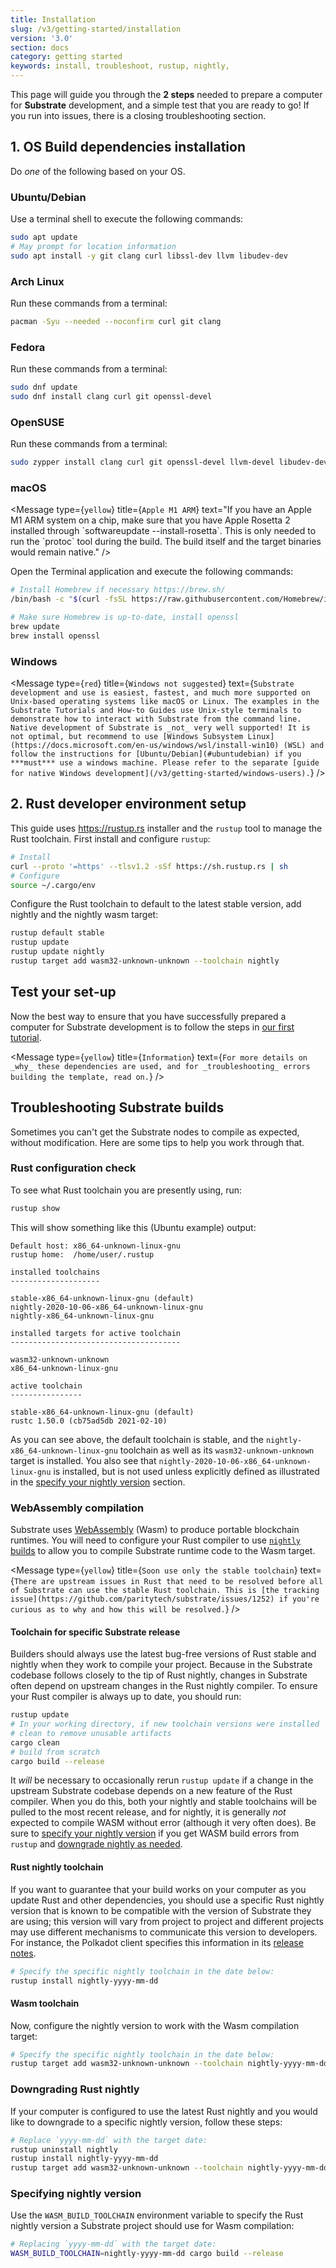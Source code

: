 ```yaml
---
title: Installation
slug: /v3/getting-started/installation
version: '3.0'
section: docs
category: getting started
keywords: install, troubleshoot, rustup, nightly,
---
```


This page will guide you through the **2 steps** needed to prepare a computer for **Substrate** development, and a simple test that you are ready to go! If you run into issues, there is a closing troubleshooting section.

## 1. OS Build dependencies installation

Do _one_ of the following based on your OS.

### Ubuntu/Debian

Use a terminal shell to execute the following commands:

```bash
sudo apt update
# May prompt for location information
sudo apt install -y git clang curl libssl-dev llvm libudev-dev
```

### Arch Linux

Run these commands from a terminal:

```bash
pacman -Syu --needed --noconfirm curl git clang
```

### Fedora

Run these commands from a terminal:

```bash
sudo dnf update
sudo dnf install clang curl git openssl-devel
```

### OpenSUSE

Run these commands from a terminal:

```bash
sudo zypper install clang curl git openssl-devel llvm-devel libudev-devel
```

### macOS

<Message
  type={`yellow`}
  title={`Apple M1 ARM`}
  text="If you have an Apple M1 ARM system on a chip, make sure that you have Apple Rosetta 2 installed through \`softwareupdate --install-rosetta\`. This is only needed to run the \`protoc\` tool during the build. The build itself and the target binaries would remain native."
/>

Open the Terminal application and execute the following commands:

```bash
# Install Homebrew if necessary https://brew.sh/
/bin/bash -c "$(curl -fsSL https://raw.githubusercontent.com/Homebrew/install/master/install.sh)"

# Make sure Homebrew is up-to-date, install openssl
brew update
brew install openssl
```

### Windows

<Message
  type={`red`}
  title={`Windows not suggested`}
  text={`
  Substrate development and use is easiest, fastest, and much more supported on Unix-based operating systems like macOS or Linux.
  The examples in the Substrate Tutorials and How-to Guides use Unix-style terminals to demonstrate how to interact with Substrate from the command line.
  Native development of Substrate is _not_ very well supported! It is not optimal, but recommend to use [Windows Subsystem Linux](https://docs.microsoft.com/en-us/windows/wsl/install-win10) (WSL) and follow the instructions for [Ubuntu/Debian](#ubuntudebian) if you ***must*** use a windows machine.
  Please refer to the separate [guide for native Windows development](/v3/getting-started/windows-users).
  `}
/>



## 2. Rust developer environment setup

This guide uses <https://rustup.rs> installer and the `rustup` tool to manage the Rust toolchain.
First install and configure `rustup`:

```bash
# Install
curl --proto '=https' --tlsv1.2 -sSf https://sh.rustup.rs | sh
# Configure
source ~/.cargo/env
```

Configure the Rust toolchain to default to the latest stable version, add nightly and the nightly wasm target:

```bash
rustup default stable
rustup update
rustup update nightly
rustup target add wasm32-unknown-unknown --toolchain nightly
```

## Test your set-up

Now the best way to ensure that you have successfully prepared a computer for Substrate
development is to follow the steps in [our first tutorial](/tutorials/v3/create-your-first-substrate-chain).

<Message
  type={`yellow`}
  title={`Information`}
  text={`
  For more details on _why_ these dependencies are used, and for _troubleshooting_ errors building the template, read on.
  `}
/>

## Troubleshooting Substrate builds

Sometimes you can't get the Substrate nodes to compile as expected, without modification.
Here are some tips to help you work through that.

### Rust configuration check

To see what Rust toolchain you are presently using, run:

```bash
rustup show
```

This will show something like this (Ubuntu example) output:

```text
Default host: x86_64-unknown-linux-gnu
rustup home:  /home/user/.rustup

installed toolchains
--------------------

stable-x86_64-unknown-linux-gnu (default)
nightly-2020-10-06-x86_64-unknown-linux-gnu
nightly-x86_64-unknown-linux-gnu

installed targets for active toolchain
--------------------------------------

wasm32-unknown-unknown
x86_64-unknown-linux-gnu

active toolchain
----------------

stable-x86_64-unknown-linux-gnu (default)
rustc 1.50.0 (cb75ad5db 2021-02-10)
```

As you can see above, the default toolchain is stable, and the `nightly-x86_64-unknown-linux-gnu` toolchain as well as its `wasm32-unknown-unknown` target is installed.
You also see that `nightly-2020-10-06-x86_64-unknown-linux-gnu` is installed, but is not used unless explicitly defined as illustrated in the [specify your nightly version](#specifying-nightly-version) section.

### WebAssembly compilation

Substrate uses [WebAssembly](https://webassembly.org) (Wasm) to produce portable blockchain runtimes.
You will need to configure your Rust compiler to use [`nightly` builds](https://doc.rust-lang.org/book/appendix-07-nightly-rust.html) to allow you to compile Substrate runtime code to the Wasm target.

<Message
  type={`yellow`}
  title={`Soon use only the stable toolchain`}
  text={`
  There are upstream issues in Rust that need to be resolved before all of Substrate can use the stable Rust toolchain.
  This is [the tracking issue](https://github.com/paritytech/substrate/issues/1252) if you're curious as to why and how this will be resolved.
  `}
/>

#### Toolchain for specific Substrate release

Builders should always use the latest bug-free versions of Rust stable and nightly when they work to compile your project.
Because in the Substrate codebase follows closely to the tip of Rust nightly, changes in Substrate often depend on upstream changes in the Rust nightly compiler.
To ensure your Rust compiler is always up to date, you should run:

```bash
rustup update
# In your working directory, if new toolchain versions were installed
# clean to remove unusable artifacts 
cargo clean
# build from scratch
cargo build --release
```

It _will_ be necessary to occasionally rerun `rustup update` if a change in the upstream Substrate codebase depends on a new feature of the Rust compiler.
When you do this, both your nightly and stable toolchains will be pulled to the most recent release, and for nightly, it is generally _not_ expected to compile WASM without error (although it very often does).
Be sure to [specify your nightly version](#specifying-nightly-version) if you get WASM build errors from `rustup` and [downgrade nightly as needed](#downgrading-rust-nightly).


#### Rust nightly toolchain

If you want to guarantee that your build works on your computer as you update Rust and other dependencies, you should use a specific Rust nightly version that is known to be compatible with the version of Substrate they are using; this version will vary from project to project and different projects may use different mechanisms to communicate this version to developers. 
For instance, the Polkadot client specifies this information in its [release notes](https://github.com/paritytech/polkadot/releases).

```bash
# Specify the specific nightly toolchain in the date below:
rustup install nightly-yyyy-mm-dd
```

#### Wasm toolchain

Now, configure the nightly version to work with the Wasm compilation target:

```bash
# Specify the specific nightly toolchain in the date below:
rustup target add wasm32-unknown-unknown --toolchain nightly-yyyy-mm-dd
```

### Downgrading Rust nightly

If your computer is configured to use the latest Rust nightly and you would like to downgrade to a
specific nightly version, follow these steps:

```sh
# Replace `yyyy-mm-dd` with the target date:
rustup uninstall nightly
rustup install nightly-yyyy-mm-dd
rustup target add wasm32-unknown-unknown --toolchain nightly-yyyy-mm-dd
```

### Specifying nightly version

Use the `WASM_BUILD_TOOLCHAIN` environment variable to specify the Rust nightly version a Substrate project should use for Wasm compilation:

```bash
# Replacing `yyyy-mm-dd` with the target date:
WASM_BUILD_TOOLCHAIN=nightly-yyyy-mm-dd cargo build --release
```

<br />
<Message
  type={`yellow`}
  title={`Only Wasm uses nightly`}
  text={`
  Note that this only builds _the Wasm runtime_ with the specified nightly.
  The rest of project will be compiled with **your default toolchain**, i.e. the latest installed stable toolchain.
  `}
/>
